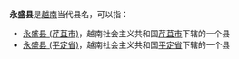 '''永盛县'''是[[越南|越南]]当代县名，可以指：

*[[永盛县_(芹苴市)|永盛县 (芹苴市)]]，越南社会主义共和国[[芹苴市|芹苴市]]下辖的一个县
*[[永盛县_(平定省)|永盛县 (平定省)]]，越南社会主义共和国[[平定省|平定省]]下辖的一个县

{{消歧義|Y永|Cat=三字亚洲县名消歧义}}